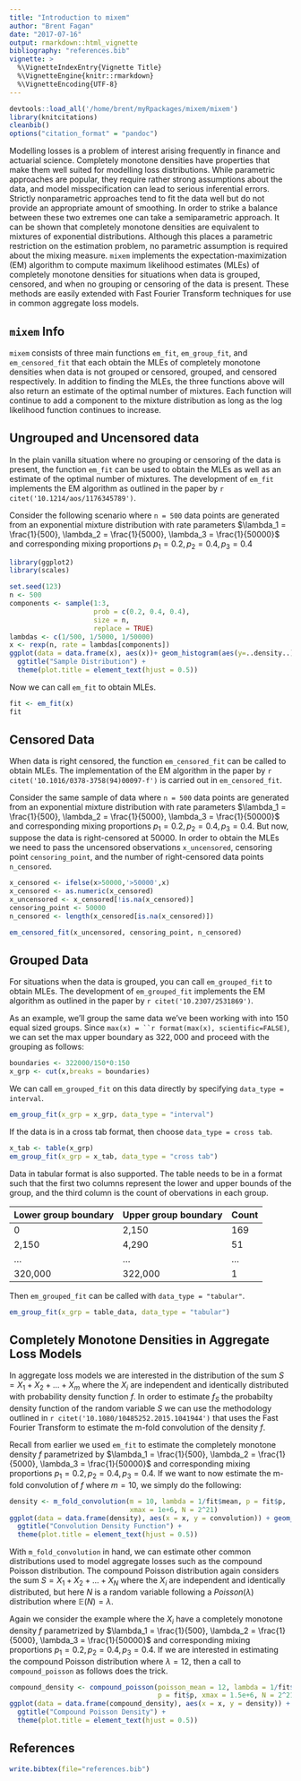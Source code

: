 ```yaml
---
title: "Introduction to mixem"
author: "Brent Fagan"
date: "2017-07-16"
output: rmarkdown::html_vignette
bibliography: "references.bib"
vignette: >
  %\VignetteIndexEntry{Vignette Title}
  %\VignetteEngine{knitr::rmarkdown}
  %\VignetteEncoding{UTF-8}
---
```

```r
devtools::load_all('/home/brent/myRpackages/mixem/mixem')
library(knitcitations)
cleanbib()
options("citation_format" = "pandoc")
```
Modelling losses is a problem of interest arising frequently in finance and actuarial science. Completely monotone densities have properties that make them well suited for modelling loss distributions. While parametric approaches are popular, they require rather strong assumptions about the data, and model misspecification can lead to serious inferential errors. Strictly nonparametric approaches tend to fit the data well but do not provide an appropriate amount of smoothing. In order to strike a balance between these two extremes one can take a semiparametric approach. It can be shown that completely monotone densities are equivalent to mixtures of exponential distributions. Although this places a parametric restriction on the estimation problem, no parametric assumption is required about the mixing measure. `mixem` implements the expectation-maximization (EM) algorithm to compute maximum likelihood estimates (MLEs) of completely monotone densities for situations when data is grouped, censored, and when no grouping or censoring of the data is present. These methods are easily extended with Fast Fourier Transform techniques for use in common aggregate loss models.

## `mixem` Info

`mixem` consists of three main functions `em_fit`, `em_group_fit`, and `em_censored_fit` that each obtain the MLEs of completely monotone densities when data is not grouped or censored, grouped, and censored respectively. In addition to finding the MLEs, the three functions above will also return an estimate of the optimal number of mixtures. Each function will continue to add a component to the mixture distribution as long as the log likelihood function continues to increase. 

## Ungrouped and Uncensored data

In the plain vanilla situation where no grouping or censoring of the data is present, the function `em_fit` can be used to obtain the MLEs as well as an estimate of the optimal number of mixtures. The development of `em_fit` implements the EM algorithm as outlined in the paper by `r citet('10.1214/aos/1176345789')`. 

Consider the following scenario where `n = 500` data points are generated from an exponential mixture distribution with rate parameters $\lambda_1 = \frac{1}{500}, \lambda_2 = \frac{1}{5000}, \lambda_3 = \frac{1}{50000}$ and corresponding mixing proportions $p_1 = 0.2, p_2 = 0.4, p_3 = 0.4$

```r
library(ggplot2)
library(scales)

set.seed(123)
n <- 500
components <- sample(1:3,
                     prob = c(0.2, 0.4, 0.4),
                     size = n,
                     replace = TRUE)
lambdas <- c(1/500, 1/5000, 1/50000)
x <- rexp(n, rate = lambdas[components]) 
ggplot(data = data.frame(x), aes(x))+ geom_histogram(aes(y=..density..), bins = 40) +
  ggtitle("Sample Distribution") +
  theme(plot.title = element_text(hjust = 0.5)) 
```

Now we can call `em_fit` to obtain MLEs.
```r
fit <- em_fit(x)
fit
```


## Censored Data

When data is right censored, the function `em_censored_fit` can be called to obtain MLEs. The implementation of the EM algorithm in the paper by `r citet('10.1016/0378-3758(94)00097-f')` is carried out in `em_censored_fit`.

Consider the same sample of data where `n = 500` data points are generated from an exponential mixture distribution with rate parameters $\lambda_1 = \frac{1}{500}, \lambda_2 = \frac{1}{5000}, \lambda_3 = \frac{1}{50000}$ and corresponding mixing proportions $p_1 = 0.2, p_2 = 0.4, p_3 = 0.4$. But now, suppose the data is right-censored at $50000$. In order to obtain the MLEs we need to pass the uncensored observations `x_uncensored`, censoring point `censoring_point`, and the number of right-censored data points `n_censored`.

```r
x_censored <- ifelse(x>50000,'>50000',x)
x_censored <- as.numeric(x_censored)
x_uncensored <- x_censored[!is.na(x_censored)]
censoring_point <- 50000
n_censored <- length(x_censored[is.na(x_censored)])

em_censored_fit(x_uncensored, censoring_point, n_censored)
```
## Grouped Data

For situations when the data is grouped, you can call `em_grouped_fit` to obtain MLEs. The development of `em_grouped_fit` implements the EM algorithm as outlined in the paper by `r citet('10.2307/2531869')`.

As an example, we'll group the same data we've been working with into 150 equal sized groups. Since `max(x) = ``r format(max(x), scientific=FALSE)`, we can set the max upper boundary as $322,000$ and proceed with the grouping as follows:
```r
boundaries <- 322000/150*0:150
x_grp <- cut(x,breaks = boundaries)
```

We can call `em_grouped_fit` on this data directly by specifying `data_type = interval`.
```r
em_group_fit(x_grp = x_grp, data_type = "interval")
```

If the data is in a cross tab format, then choose `data_type = cross tab`.
```r
x_tab <- table(x_grp)
em_group_fit(x_grp = x_tab, data_type = "cross tab")
```

Data in tabular format is also supported. The table needs to be in a format such that the first two columns represent the lower and upper bounds of the group, and the third column is the count of obervations in each group. 

Lower group boundary | Upper group boundary | Count
-------------------- | ---------------------|------
0                    | 2,150                |169
2,150                | 4,290                |51
...                  | ...                  |...
320,000              | 322,000              |1

Then `em_grouped_fit` can be called with `data_type = "tabular"`.
```r
em_group_fit(x_grp = table_data, data_type = "tabular")
```

## Completely Monotone Densities in Aggregate Loss Models
In aggregate loss models we are interested in the distribution of the sum $S = X_1+X_2+...+X_m$ where the $X_i$ are independent and identically distributed with probability density function $f$. In order to estimate $f_S$ the probabilty density function of the random variable $S$ we can use the methodology outlined in `r citet('10.1080/10485252.2015.1041944')` that uses the Fast Fourier Transform to estimate the m-fold convolution of the density $f$.

Recall from earlier we used `em_fit` to estimate the completely monotone density $f$ parametrized by $\lambda_1 = \frac{1}{500}, \lambda_2 = \frac{1}{5000}, \lambda_3 = \frac{1}{50000}$ and corresponding mixing proportions $p_1 = 0.2, p_2 = 0.4, p_3 = 0.4$. If we want to now estimate the m-fold convolution of $f$ where $m=10$, we simply do the following:

```r
density <- m_fold_convolution(m = 10, lambda = 1/fit$mean, p = fit$p,
                              xmax = 1e+6, N = 2^21)
ggplot(data = data.frame(density), aes(x = x, y = convolution)) + geom_line() +
  ggtitle("Convolution Density Function") +
  theme(plot.title = element_text(hjust = 0.5)) 
```

With `m_fold_convolution` in hand, we can estimate other common distributions used to model aggregate losses such as the compound Poisson distribution. The compound Poisson distribution again considers the sum $S = X_1 + X_2 +...+X_N$ where the $X_i$ are independent and identically distributed, but here $N$ is a random variable following a $Poisson(\lambda)$ distribution where $\mathbb{E}(N)=\lambda$. 

Again we consider the example where the $X_i$ have a completely monotone density $f$ parametrized by $\lambda_1 = \frac{1}{500}, \lambda_2 = \frac{1}{5000}, \lambda_3 = \frac{1}{50000}$ and corresponding mixing proportions $p_1 = 0.2, p_2 = 0.4, p_3 = 0.4$. If we are interested in estimating the compound Poisson distribution where $\lambda=12$, then a call to `compound_poisson` as follows does the trick.

```r
compound_density <- compound_poisson(poisson_mean = 12, lambda = 1/fit$mean, 
                                     p = fit$p, xmax = 1.5e+6, N = 2^21)
ggplot(data = data.frame(compound_density), aes(x = x, y = density)) + geom_line() +
  ggtitle("Compound Poisson Density") +
  theme(plot.title = element_text(hjust = 0.5)) 
```

## References

```r
write.bibtex(file="references.bib")
```
